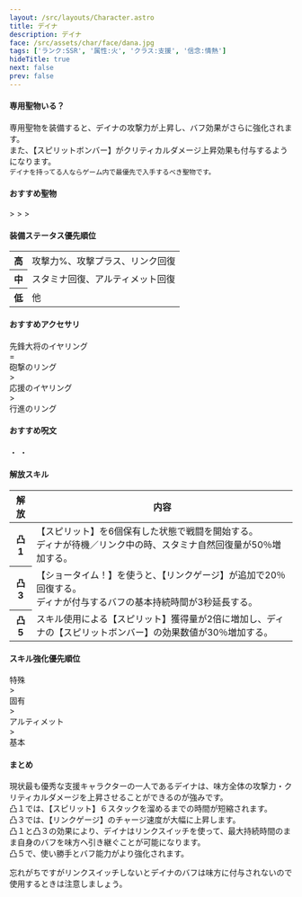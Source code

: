 ```yaml
---
layout: /src/layouts/Character.astro
title: デイナ
description: デイナ
face: /src/assets/char/face/dana.jpg
tags: ['ランク:SSR', '属性:火', 'クラス:支援', '信念:情熱']
hideTitle: true
next: false
prev: false
---
```


#### 専用聖物いる？
専用聖物を装備すると、デイナの攻撃力が上昇し、バフ効果がさらに強化されます。<br/>
また、【スピリットボンバー】がクリティカルダメージ上昇効果も付与するようになります。<br/>
`デイナを持ってる人ならゲーム内で最優先で入手するべき聖物です。`

#### おすすめ聖物
<div className={'flex gap-2'}>
  <RelicIcon rank={'SSR'} name={'専用'}/>
  <span> > </span>
  <RelicIcon rank={'SR'} name={'青天の霹靂の聖画'}/>
  <span> > </span>
  <RelicIcon rank={'R'} name={'雷伝令のサンダル'}/>
  <span> > </span>
  <RelicIcon rank={'SR'} name={'ニコス二世の折り鶴'}/>
</div>

#### 装備ステータス優先順位
<table>
  <tbody>
  <tr>
    <th>高</th>
    <td>
      攻撃力%、攻撃プラス、リンク回復
    </td>
  </tr>
  <tr>
    <th>中</th>
    <td>
      スタミナ回復、アルティメット回復
    </td>
  </tr>
  <tr>
    <th>低</th>
    <td>
      他
    </td>
  </tr>
  </tbody>
</table>

#### おすすめアクセサリ
<div className={'flex gap-2'}>
  <div className="n-relic-chip">先鋒大将のイヤリング</div>
  <span> = </span>
  <div className="n-relic-chip">砲撃のリング</div>
  <span> > </span>
  <div className="n-relic-chip">応援のイヤリング</div>
  <span> > </span>
  <div className="n-relic-chip">行進のリング</div>
</div>

#### おすすめ呪文
<div className={'relative flex gap-2'}>
  <span className={'flex flex-row gap-2'}>
    <SpellIcon type="deer" count={2}/>
    <SpellIcon type="marksman" count={2}/>
  </span>
  <span> ・ </span>
  <span className={'flex flex-row gap-2'}>
    <SpellIcon type="knight" count={4}/>
  </span>
  <span> ・ </span>
  <span className={'flex flex-row gap-2'}>
    <SpellIcon type="deer" count={4}/>
  </span>
</div>

#### 解放スキル
<table>
  <thead>
  <tr>
    <th style={{minWidth: '50px'}}>解放</th>
    <th>内容</th>
  </tr>
  </thead>
  <tbody>
  <tr>
    <th>凸1</th>
    <td>
      【スピリット】を6個保有した状態で戦闘を開始する。<br/>
      ディナが待機／リンク中の時、スタミナ自然回復量が50％増加する。
    </td>
  </tr>
  <tr>
    <th>凸3</th>
    <td>
      【ショータイム！】を使うと、【リンクゲージ】が追加で20％回復する。<br/>
      ディナが付与するバフの基本持続時間が3秒延長する。
    </td>
  </tr>
  <tr>
    <th>凸5</th>
    <td>
      スキル使用による【スピリット】獲得量が2倍に増加し、ディナの【スピリットボンバー】の効果数値が30％増加する。
    </td>
  </tr>
  </tbody>
</table>

#### スキル強化優先順位
<div className={'flex gap-2'}>
  <div className="n-relic-chip">特殊</div>
  <span> > </span>
  <div className="n-relic-chip">固有</div>
  <span> > </span>
  <div className="n-relic-chip">アルティメット</div>
  <span> > </span>
  <div className="n-relic-chip">基本</div>
</div>

#### まとめ
現状最も優秀な支援キャラクターの一人であるデイナは、味方全体の攻撃力・クリティカルダメージを上昇させることができるのが強みです。<br/>
凸１では、【スピリット】６スタックを溜めるまでの時間が短縮されます。<br/>
凸３では、【リンクゲージ】のチャージ速度が大幅に上昇します。<br/>
凸１と凸３の効果により、デイナはリンクスイッチを使って、最大持続時間のまま自身のバフを味方へ引き継ぐことが可能になります。<br/>
凸５で、使い勝手とバフ能力がより強化されます。<br/>

忘れがちですがリンクスイッチしないとデイナのバフは味方に付与されないので使用するときは注意しましょう。